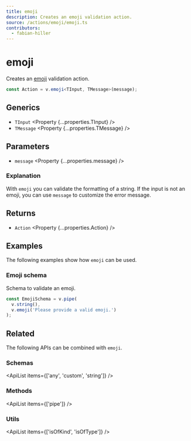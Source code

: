 ```yaml
---
title: emoji
description: Creates an emoji validation action.
source: /actions/emoji/emoji.ts
contributors:
  - fabian-hiller
---
```



# emoji

Creates an [emoji](https://en.wikipedia.org/wiki/Emoji) validation action.

```ts
const Action = v.emoji<TInput, TMessage>(message);
```

## Generics

- `TInput` <Property {...properties.TInput} />
- `TMessage` <Property {...properties.TMessage} />

## Parameters

- `message` <Property {...properties.message} />

### Explanation

With `emoji` you can validate the formatting of a string. If the input is not an emoji, you can use `message` to customize the error message.

## Returns

- `Action` <Property {...properties.Action} />

## Examples

The following examples show how `emoji` can be used.

### Emoji schema

Schema to validate an emoji.

```ts
const EmojiSchema = v.pipe(
  v.string(),
  v.emoji('Please provide a valid emoji.')
);
```

## Related

The following APIs can be combined with `emoji`.

### Schemas

<ApiList items={['any', 'custom', 'string']} />

### Methods

<ApiList items={['pipe']} />

### Utils

<ApiList items={['isOfKind', 'isOfType']} />
